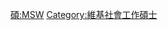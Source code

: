 {{Userbox
  |border-c = #88FF88
  |border-s = 1
  |id-c     = #88FF88
  |id-s     = 12
  |id-fc    = #000000
  |info-c   = #EEFFEE
  |info-s   = 10
  |info-fc  = #000000
  |id       = M.S.W.
  |info     = 這個用戶擁有[[:Category:維基社會工作碩士|社會工作碩士]]學位。
}}
<includeonly> [[Category:維基社會工作碩士|{{PAGENAME}}]] </includeonly>
<noinclude> [[Category:學位用戶框模板|碩:MSW]][[Category:維基社會工作碩士]] 
</noinclude>